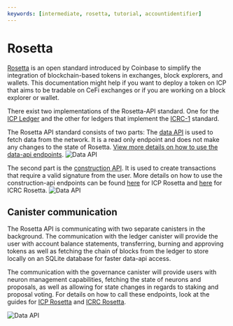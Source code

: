 ```yaml
---
keywords: [intermediate, rosetta, tutorial, accountidentifier]
---
```


# Rosetta



[Rosetta](https://www.rosetta-api.org/) is an open standard introduced by Coinbase to simplify the integration of blockchain-based tokens in exchanges, block explorers, and wallets.
This documentation might help if you want to deploy a token on ICP that aims to be tradable on CeFi exchanges or if you are working on a block explorer or wallet.

There exist two implementations of the Rosetta-API standard. One for the [ICP Ledger](/docs/rosetta-defi/rosetta/icp_rosetta/index.mdx) and the other for ledgers that implement the [ICRC-1](/docs/rosetta-defi/rosetta/icrc_rosetta/index.mdx) standard.

The Rosetta API standard consists of two parts: The [data API](https://www.rosetta-api.org/docs/data_api_introduction.html) is used to fetch data from the network. It is a read only endpoint and does not make any changes to the state of Rosetta. [View more details on how to use the data-api endpoints](/docs/rosetta-defi/rosetta/icp_rosetta/data_api/index.mdx).
![Data API](data_api.png)

 The second part is the [construction API](https://www.rosetta-api.org/docs/construction_api_introduction.html). It is used to create transactions that require a valid signature from the user. More details on how to use the construction-api endpoints can be found [here](/docs/rosetta-defi/rosetta/icp_rosetta/index.mdx) for ICP Rosetta and [here](/docs/rosetta-defi/rosetta/icrc_rosetta/index.mdx) for ICRC Rosetta.
![Data API](construction_api.png)

## Canister communication
The Rosetta API is communicating with two separate canisters in the background. The communication with the ledger canister will provide the user with account balance statements, transferring,
burning and approving tokens as well as fetching the chain of blocks from the ledger to store locally on an SQLite database for faster data-api access.

The communication with the governance canister will provide users with neuron management capabilities, fetching the state of neurons and proposals, as well as allowing for state changes in regards to staking and proposal voting.
For details on how to call these endpoints, look at the guides for [ICP Rosetta](/docs/rosetta-defi/rosetta/icp_rosetta/index.mdx) and [ICRC Rosetta](/docs/rosetta-defi/rosetta/icrc_rosetta/index.mdx).

![Data API](rosetta_communication.png)
